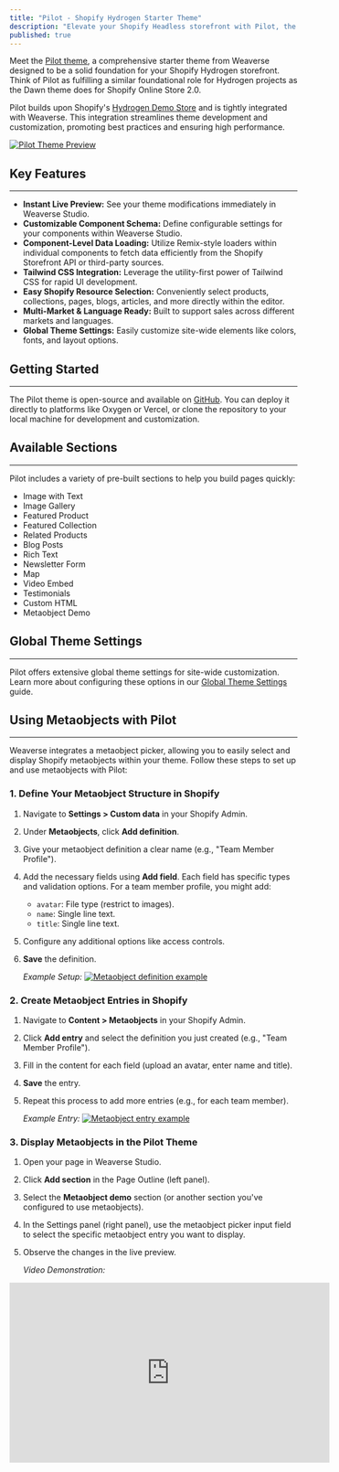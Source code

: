 ```yaml
---
title: "Pilot - Shopify Hydrogen Starter Theme"
description: "Elevate your Shopify Headless storefront with Pilot, the robust and versatile starter theme by Weaverse."
published: true
---
```


Meet the [Pilot theme](https://pilot.weaverse.dev/), a comprehensive starter theme from Weaverse designed to be a solid foundation for your Shopify Hydrogen storefront. Think of Pilot as fulfilling a similar foundational role for Hydrogen projects as the Dawn theme does for Shopify Online Store 2.0.

Pilot builds upon Shopify's [Hydrogen Demo Store](https://github.com/Shopify/hydrogen/tree/main/templates/demo-store) and is tightly integrated with Weaverse. This integration streamlines theme development and customization, promoting best practices and ensuring high performance.

[![Pilot Theme Preview](https://cdn.shopify.com/s/files/1/0728/0410/6547/files/landing_hero.webp?v=1703568247)](https://pilot.weaverse.dev/)

## Key Features

---

*   **Instant Live Preview:** See your theme modifications immediately in Weaverse Studio.
*   **Customizable Component Schema:** Define configurable settings for your components within Weaverse Studio.
*   **Component-Level Data Loading:** Utilize Remix-style loaders within individual components to fetch data efficiently from the Shopify Storefront API or third-party sources.
*   **Tailwind CSS Integration:** Leverage the utility-first power of Tailwind CSS for rapid UI development.
*   **Easy Shopify Resource Selection:** Conveniently select products, collections, pages, blogs, articles, and more directly within the editor.
*   **Multi-Market & Language Ready:** Built to support sales across different markets and languages.
*   **Global Theme Settings:** Easily customize site-wide elements like colors, fonts, and layout options.

## Getting Started

---

The Pilot theme is open-source and available on [GitHub](https://github.com/weaverse/pilot). You can deploy it directly to platforms like Oxygen or Vercel, or clone the repository to your local machine for development and customization.

## Available Sections

---

Pilot includes a variety of pre-built sections to help you build pages quickly:

*   Image with Text
*   Image Gallery
*   Featured Product
*   Featured Collection
*   Related Products
*   Blog Posts
*   Rich Text
*   Newsletter Form
*   Map
*   Video Embed
*   Testimonials
*   Custom HTML
*   Metaobject Demo

## Global Theme Settings

---

Pilot offers extensive global theme settings for site-wide customization. Learn more about configuring these options in our [Global Theme Settings](/docs/guides/global-theme-settings) guide.

## Using Metaobjects with Pilot

---

Weaverse integrates a metaobject picker, allowing you to easily select and display Shopify metaobjects within your theme. Follow these steps to set up and use metaobjects with Pilot:

### 1. Define Your Metaobject Structure in Shopify

1.  Navigate to **Settings > Custom data** in your Shopify Admin.
2.  Under **Metaobjects**, click **Add definition**.
3.  Give your metaobject definition a clear name (e.g., "Team Member Profile").
4.  Add the necessary fields using **Add field**. Each field has specific types and validation options. For a team member profile, you might add:
    *   `avatar`: File type (restrict to images).
    *   `name`: Single line text.
    *   `title`: Single line text.
5.  Configure any additional options like access controls.
6.  **Save** the definition.

    *Example Setup:*
    [![Metaobject definition example](https://cdn.shopify.com/s/files/1/0728/0410/6547/files/metaobject_definition.png)](https://cdn.shopify.com/s/files/1/0728/0410/6547/files/metaobject_definition.png)

### 2. Create Metaobject Entries in Shopify

1.  Navigate to **Content > Metaobjects** in your Shopify Admin.
2.  Click **Add entry** and select the definition you just created (e.g., "Team Member Profile").
3.  Fill in the content for each field (upload an avatar, enter name and title).
4.  **Save** the entry.
5.  Repeat this process to add more entries (e.g., for each team member).

    *Example Entry:*
    [![Metaobject entry example](https://cdn.shopify.com/s/files/1/0728/0410/6547/files/Screenshot_2024-01-11_at_14.23.52.png?v=1704968599)](https://cdn.shopify.com/s/files/1/0728/0410/6547/files/Screenshot_2024-01-11_at_14.23.52.png?v=1704968599)

### 3. Display Metaobjects in the Pilot Theme

1.  Open your page in Weaverse Studio.
2.  Click **Add section** in the Page Outline (left panel).
3.  Select the **Metaobject demo** section (or another section you've configured to use metaobjects).
4.  In the Settings panel (right panel), use the metaobject picker input field to select the specific metaobject entry you want to display.
5.  Observe the changes in the live preview.

    *Video Demonstration:*
<iframe width="560" height="315" src="https://www.youtube.com/embed/BEf6jfjloiE?rel=0" title="YouTube video player" frameBorder="0" allow="accelerometer; autoplay; clipboard-write; encrypted-media; gyroscope; picture-in-picture; web-share" allowfullscreen></iframe>

